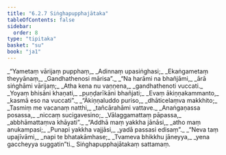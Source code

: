 ```yaml
---
title: "6.2.7 Siṅghapupphajātaka"
tableOfContents: false
sidebar:
  order: 8
type: "tipitaka"
basket: "su"
book: "ja1"
---
```



<DynamicBreadcrumb />

<Division number="116" book="ja1" bookNo="22" page="324">

<Paragraph number="1451" type="verses" book="ja1">
_“Yametaṃ vārijaṃ pupphaṃ,_  
_Adinnaṃ upasiṅghasi;_  
_Ekaṅgametaṃ theyyānaṃ,_  
_Gandhathenosi mārisa”._  

</Paragraph>

</Division>
<Division number="117" book="ja1" bookNo="22" page="324">

<Paragraph number="1452" type="verses" book="ja1">
_“Na harāmi na bhañjāmi,_  
_ārā siṅghāmi vārijaṃ;_  
_Atha kena nu vaṇṇena,_  
_gandhathenoti vuccati._  

</Paragraph>

</Division>
<Division number="118" book="ja1" bookNo="22" page="324">

<Paragraph number="1453" type="verses" book="ja1">
_Yoyaṃ bhisāni khaṇati,_  
_puṇḍarīkāni bhañjati;_  
_Evaṃ ākiṇṇakammanto,_  
_kasmā eso na vuccati”._  

</Paragraph>

</Division>
<Division number="119" book="ja1" bookNo="22" page="324">

<Paragraph number="1454" type="verses" book="ja1">
_“Ākiṇṇaluddo puriso,_  
_dhāticelaṃva makkhito;_  
_Tasmiṃ me vacanaṃ natthi,_  
_tañcārahāmi vattave._  

</Paragraph>

</Division>
<Division number="120" book="ja1" bookNo="22" page="324">

<Paragraph number="1455" type="verses" book="ja1">
_Anaṅgaṇassa posassa,_  
_niccaṃ sucigavesino;_  
_Vālaggamattaṃ pāpassa,_  
_abbhāmattaṃva khāyati”._  

</Paragraph>

</Division>
<Division number="121" book="ja1" bookNo="22" page="325">

<Paragraph number="1456" type="verses" book="ja1">
_“Addhā maṃ yakkha jānāsi,_  
_atho maṃ anukampasi;_  
_Punapi yakkha vajjāsi,_  
_yadā passasi edisaṃ”._  

</Paragraph>

</Division>
<Division number="122" book="ja1" bookNo="22" page="325">

<Paragraph number="1457" type="verses" book="ja1">
_“Neva taṃ upajīvāmi,_  
_napi te bhatakāmhase;_  
_Tvameva bhikkhu jāneyya,_  
_yena gaccheyya suggatin”ti._  


</Paragraph>
</Division>

<Paragraph number="1458" type="center" book="ja1">
Siṅghapupphajātakaṃ sattamaṃ.
</Paragraph>